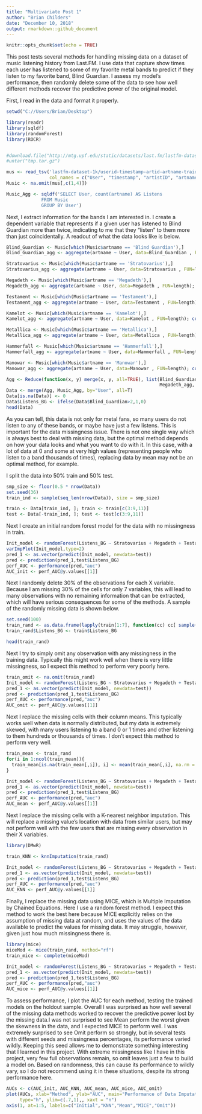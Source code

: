 ```yaml
---
title: "Multivariate Post 1"
author: "Brian Childers"
date: "December 10, 2018"
output: rmarkdown::github_document
---
```


```r
knitr::opts_chunk$set(echo = TRUE)  
```

This post tests several methods for handling missing data on a dataset of music listening history from Last.FM. I use data that capture show times each user has listened to some of my favorite metal bands to predict if they listen to my favorite band, Blind Guardian. I assess my model's performance, then randomly delete some of the data to see how well different methods recover the predictive power of the original model. 


First, I read in the data and format it properly. 

```r
setwd("C://Users/Brian/Desktop")

library(readr)
library(sqldf)
library(randomForest)
library(ROCR)


#download.file("http://mtg.upf.edu/static/datasets/last.fm/lastfm-dataset-1K.tar.gz",destfile="tmp.tar.gz")
#untar("tmp.tar.gz")

mus <- read_tsv('lastfm-dataset-1k/userid-timestamp-artid-artname-traid-traname.tsv',
                col_names = c("User", "timestamp", "artistID", "artname", "trackid","trackname"))
Music <- na.omit(mus[,c(1,4)])

Music_Agg <- sqldf('SELECT User, count(artname) AS Listens
             FROM Music
             GROUP BY User')
```


Next, I extract information for the bands I am interested in. I create a dependent variable that represents if a given user has listened to Blind Guardian more than twice, indicating to me that they "listen" to them more than just coincidentally. A readout of what the data looks like is below.

```r
Blind_Guardian <- Music[which(Music$artname == 'Blind Guardian'),]
Blind_Guardian_agg <- aggregate(artname ~ User, data=Blind_Guardian , FUN=length); colnames(Blind_Guardian_agg) <- c('User','Blind_Guardian')

Stratovarius <- Music[which(Music$artname == 'Stratovarius'),]
Stratovarius_agg <- aggregate(artname ~ User, data=Stratovarius , FUN=length); colnames(Stratovarius_agg) <- c('User','Stratovarius')

Megadeth <- Music[which(Music$artname == 'Megadeth'),]
Megadeth_agg <- aggregate(artname ~ User, data=Megadeth , FUN=length); colnames(Megadeth_agg) <- c('User','Megadeth')

Testament <- Music[which(Music$artname == 'Testament'),]
Testament_agg <- aggregate(artname ~ User, data=Testament , FUN=length); colnames(Testament_agg) <- c('User','Testament')

Kamelot <- Music[which(Music$artname == 'Kamelot'),]
Kamelot_agg <- aggregate(artname ~ User, data=Kamelot , FUN=length); colnames(Kamelot_agg) <- c('User','Kamelot')

Metallica <- Music[which(Music$artname == 'Metallica'),]
Metallica_agg <- aggregate(artname ~ User, data=Metallica , FUN=length); colnames(Metallica_agg) <- c('User','Metallica')

Hammerfall <- Music[which(Music$artname == 'Hammerfall'),]
Hammerfall_agg <- aggregate(artname ~ User, data=Hammerfall , FUN=length); colnames(Hammerfall_agg) <- c('User','Hammerfall')

Manowar <- Music[which(Music$artname == 'Manowar'),]
Manowar_agg <- aggregate(artname ~ User, data=Manowar , FUN=length); colnames(Manowar_agg) <- c('User','Manowar')

Agg <- Reduce(function(x, y) merge(x, y, all=TRUE), list(Blind_Guardian_agg, Stratovarius_agg, Metallica_agg,Hammerfall_agg,
                                                         Megadeth_agg, Testament_agg, Kamelot_agg, Manowar_agg))
Data <- merge(Agg, Music_Agg, by="User", all=T)
Data[is.na(Data)] <- 0
Data$Listens_BG <- ifelse(Data$Blind_Guardian>2,1,0)
head(Data)
```


As you can tell, this data is not only for metal fans, so many users do not listen to any of these bands, or maybe have just a few listens. This is important for the data missingness issue. There is not one single way which is always best to deal with missing data, but the optimal method depends on how your data looks and what you want to do with it. In this case, with a lot of data at 0 and some at very high values (representing people who listen to a band thousands of times), replacing data by mean may not be an optimal method, for example.

I split the data into 50% train and 50% test.

```r
smp_size <- floor(0.5 * nrow(Data))
set.seed(36)
train_ind <- sample(seq_len(nrow(Data)), size = smp_size)

train <- Data[train_ind, ]; train <- train[c(3:9,11)]
test <- Data[-train_ind, ]; test <- test[c(3:9,11)]
```

Next I create an initial random forest model for the data with no missingness in train.
```r
Init_model <- randomForest(Listens_BG ~ Stratovarius + Megadeth + Testament + Kamelot + Metallica + Hammerfall + Manowar, data=train, importance=T, ntree=100)
varImpPlot(Init_model,type=2)
pred_1 <- as.vector(predict(Init_model, newdata=test))
pred <- prediction(pred_1,test$Listens_BG)
perf_AUC <- performance(pred,"auc")
AUC_init <- perf_AUC@y.values[[1]]
```

Next I randomly delete 30% of the observations for each X variable. Because I am missing 30% of the cells for only 7 variables, this will lead to many observations with no remaining information that can be extracted, which will have serious consequences for some of the methods. A sample of the randomly missing data is shown below.

```r
set.seed(100)
train_rand <- as.data.frame(lapply(train[1:7], function(cc) cc[ sample(c(TRUE, NA), prob = c(0.7, 0.3), size = length(cc), replace = TRUE) ]))
train_rand$Listens_BG <- train$Listens_BG

head(train_rand)
```

Next I try to simply omit any observation with any missingness in the training data. Typically this might work well when there is very little missingness, so I expect this method to perform very poorly here.

```r
train_omit <- na.omit(train_rand)
Init_model <- randomForest(Listens_BG ~ Stratovarius + Megadeth + Testament + Kamelot + Metallica + Hammerfall + Manowar, data=train_omit, importance=T, ntree=100)
pred_1 <- as.vector(predict(Init_model, newdata=test))
pred <- prediction(pred_1,test$Listens_BG)
perf_AUC <- performance(pred,"auc")
AUC_omit <- perf_AUC@y.values[[1]]
```

Next I replace the missing cells with their column means. This typically works well when data is normally distributed, but my data is extremely skewed, with many users listening to a band 0 or 1 times and other listening to them hundreds or thousands of times. I don't expect this method to perform very well.

```r
train_mean <- train_rand
for(i in 1:ncol(train_mean)){
  train_mean[is.na(train_mean[,i]), i] <- mean(train_mean[,i], na.rm = TRUE)
}

Init_model <- randomForest(Listens_BG ~ Stratovarius + Megadeth + Testament + Kamelot, data=train_mean, importance=T, ntree=100)
pred_1 <- as.vector(predict(Init_model, newdata=test))
pred <- prediction(pred_1,test$Listens_BG)
perf_AUC <- performance(pred,"auc")
AUC_mean <- perf_AUC@y.values[[1]]
```

Next I replace the missing cells with a K-nearest neighbor imputation. This will replace a missing value's location with data from similar users, but may not perform well with the few users that are missing every observation in their X variables.

```r
library(DMwR)

train_KNN <- knnImputation(train_rand)

Init_model <- randomForest(Listens_BG ~ Stratovarius + Megadeth + Testament + Kamelot, data=train_KNN, importance=T, ntree=100)
pred_1 <- as.vector(predict(Init_model, newdata=test))
pred <- prediction(pred_1,test$Listens_BG)
perf_AUC <- performance(pred,"auc")
AUC_KNN <- perf_AUC@y.values[[1]]
```

Finally, I replace the missing data using MICE, which is Multiple Imputation by Chained Equations. Here I use a random forest method. I expect this method to work the best here because MICE explicitly relies on the assumption of missing data at random, and uses the values of the data available to predict the values for missing data. It may struggle, however, given just how much missingness there is.

```r
library(mice)
miceMod <- mice(train_rand, method="rf")
train_mice <- complete(miceMod)

Init_model <- randomForest(Listens_BG ~ Stratovarius + Megadeth + Testament + Kamelot, data=train_mice, importance=T, ntree=100)
pred_1 <- as.vector(predict(Init_model, newdata=test))
pred <- prediction(pred_1,test$Listens_BG)
perf_AUC <- performance(pred,"auc")
AUC_mice <- perf_AUC@y.values[[1]]
```

To assess performance, I plot the AUC for each method, testing the trained models on the holdout sample. Overall I was surprised as how well several of the missing data methods worked to recover the predictive power lost by the missing data.I was not surprised to see Mean perform the worst given the skewness in the data, and I expected MICE to perform well. I was extremely surprised to see Omit perform so strongly, but in several tests with different seeds and missingness percentages, its performance varied wildly. Keeping this seed allows me to demonstrate something interesting that I learned in this project. With extreme missingness like I have in this project, very few full observations remain, so omit leaves just a few to build a model on. Based on randomness, this can cause its performance to wildly vary, so I  do not recommend using it in these situations, despite its strong performance here.

```r
AUCs <- c(AUC_init, AUC_KNN, AUC_mean, AUC_mice, AUC_omit)
plot(AUCs, xlab="Method", ylab="AUC", main="Performance of Data Imputation",
     type="h", ylim=c(.7,1),, xaxt = "n")
axis(1, at=1:5, labels=c("Initial","KNN","Mean","MICE","Omit"))
```


